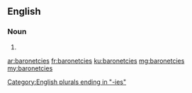 ==English==

===Noun===
{{head|en|plural}}

# {{plural of|baronetcy|lang=en}}

[[Category:English plurals ending in "-ies"]]

[[ar:baronetcies]]
[[fr:baronetcies]]
[[ku:baronetcies]]
[[mg:baronetcies]]
[[my:baronetcies]]